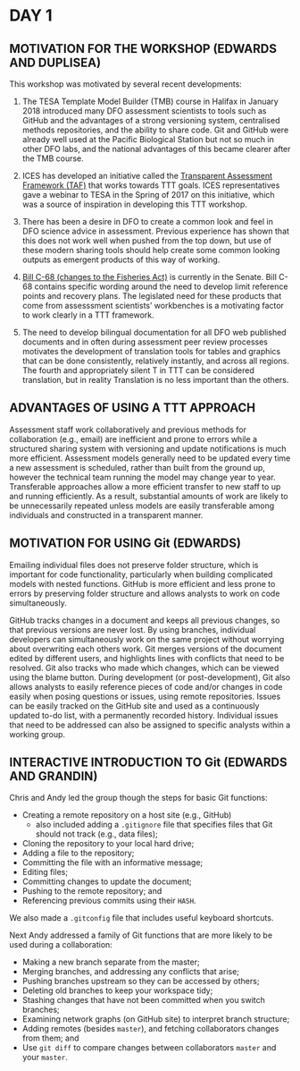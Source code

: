 # DAY 1

## MOTIVATION FOR THE WORKSHOP (EDWARDS AND DUPLISEA)

This workshop was motivated by several recent developments:

(1) The TESA Template Model Builder (TMB) course in Halifax in January 2018 introduced many DFO assessment scientists to tools such as GitHub and the advantages of a strong versioning system, centralised methods repositories, and the ability to share code.
Git and GitHub were already well used at the Pacific Biological Station but not so much in other DFO labs, and the national advantages of this became clearer after the TMB course.

(2) ICES has developed an initiative called the [Transparent Assessment Framework (TAF)](https://github.com/ices-taf) that works towards TTT goals.
ICES representatives gave a webinar to TESA in the Spring of 2017 on this initiative, which was a source of inspiration in developing this TTT workshop.

(3) There has been a desire in DFO to create a common look and feel in DFO science advice in assessment.
Previous experience has shown that this does not work well when pushed from the top down, but use of these modern sharing tools should help create some common looking outputs as emergent products of this way of working.

(4) [Bill C-68 (changes to the Fisheries Act)](http://www.parl.ca/DocumentViewer/en/42-1/bill/C-68/third-reading) is currently in the Senate.
Bill C-68 contains specific wording around the need to develop limit reference points and recovery plans.
The legislated need for these products that come from assesssment scientists' workbenches is a motivating factor to work clearly in a TTT framework.

(5) The need to develop bilingual documentation for all DFO web published documents and in often during assessment peer review processes motivates the development of translation tools for tables and graphics that can be done consistently, relatively instantly, and across all regions.
The fourth and appropriately silent T in TTT can be considered translation, but in reality Translation is no less important than the others.

## ADVANTAGES OF USING A TTT APPROACH

Assessment staff work collaboratively and previous methods for collaboration (e.g., email) are inefficient and prone to errors while a structured sharing system with versioning and update notifications is much more efficient.
Assessment models generally need to be updated every time a new assessment is scheduled, rather than built from the ground up, however the technical team running the model may change year to year. Transferable approaches allow a more efficient transfer to new staff to up and running efficiently.
As a result, substantial amounts of work are likely to be unnecessarily repeated unless models are easily transferable among individuals and constructed in a transparent manner.

## MOTIVATION FOR USING Git (EDWARDS)

Emailing individual files does not preserve folder structure, which is important for code functionality, particularly when building complicated models with nested functions.
GitHub is more efficient and less prone to errors by preserving folder structure and allows analysts to work on code simultaneously.

GitHub tracks changes in a document and keeps all previous changes, so that previous versions are never lost. 
By using branches, individual developers can simultaneously work on the same project without worrying about overwriting each others work.
Git merges versions of the document edited by different users, and highlights lines with conflicts that need to be resolved.
Git also tracks who made which changes, which can be viewed using the blame button. 
During development (or post-development), Git also allows analysts to easily reference pieces of code and/or changes in code easily when posing questions or issues, using remote repositories.
Issues can be easily tracked on the GitHub site and used as a continuously updated to-do list, with a permanently recorded history.
Individual issues that need to be addressed can also be assigned to specific analysts within a working group.


## INTERACTIVE INTRODUCTION TO Git (EDWARDS AND GRANDIN)

Chris and Andy led the group though the steps for basic Git functions:

- Creating a remote repository on a host site (e.g., GitHub)
  - also included adding a `.gitignore` file that specifies files that Git should not track (e.g., data files);
- Cloning the repository to your local hard drive;
- Adding a file to the repository;
- Committing the file with an informative message;
- Editing files;
- Committing changes to update the document;
- Pushing to the remote repository; and
- Referencing previous commits using their `HASH`.

We also made a `.gitconfig` file that includes useful keyboard shortcuts. 

Next Andy addressed a family of Git functions that are more likely to be used during a collaboration:

- Making a new branch separate from the master;
- Merging branches, and addressing any conflicts that arise;
- Pushing branches upstream so they can be accessed by others;
- Deleting old branches to keep your workspace tidy;
- Stashing changes that have not been committed when you switch branches;
- Examining network graphs (on GitHub site) to interpret branch structure;
- Adding remotes (besides `master`), and fetching collaborators changes from them; and
- Use `git diff` to compare changes between collaborators `master` and your `master`.

